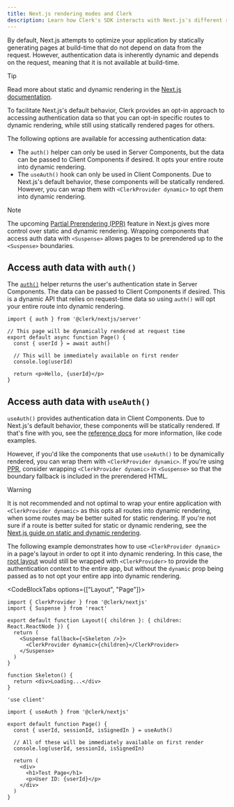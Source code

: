 ```yaml
---
title: Next.js rendering modes and Clerk
description: Learn how Clerk's SDK interacts with Next.js's different rendering modes.
---
```


By default, Next.js attempts to optimize your application by statically generating pages at build-time that do not depend on data from the request. However, authentication data is inherently dynamic and depends on the request, meaning that it is not available at build-time.

> [!TIP]
> Read more about static and dynamic rendering in the [Next.js documentation](https://nextjs.org/learn/dashboard-app/static-and-dynamic-rendering).

To facilitate Next.js's default behavior, Clerk provides an opt-in approach to accessing authentication data so that you can opt-in specific routes to dynamic rendering, while still using statically rendered pages for others.

The following options are available for accessing authentication data:

- The `auth()` helper can only be used in Server Components, but the data can be passed to Client Components if desired. It opts your entire route into dynamic rendering.
- The `useAuth()` hook can only be used in Client Components. Due to Next.js's default behavior, these components will be statically rendered. However, you can wrap them with `<ClerkProvider dynamic>` to opt them into dynamic rendering.

> [!NOTE]
> The upcoming [Partial Prerendering (PPR)](https://nextjs.org/docs/app/building-your-application/rendering/partial-prerendering) feature in Next.js gives more control over static and dynamic rendering. Wrapping components that access auth data with `<Suspense>` allows pages to be prerendered up to the `<Suspense>` boundaries.

## Access auth data with `auth()`

The [`auth()`](/docs/references/nextjs/auth) helper returns the user's authentication state in Server Components. The data can be passed to Client Components if desired. This is a dynamic API that relies on request-time data so using `auth()` will opt your entire route into dynamic rendering.

```tsx
import { auth } from '@clerk/nextjs/server'

// This page will be dynamically rendered at request time
export default async function Page() {
  const { userId } = await auth()

  // This will be immediately available on first render
  console.log(userId)

  return <p>Hello, {userId}</p>
}
```

## Access auth data with `useAuth()`

`useAuth()` provides authentication data in Client Components. Due to Next.js's default behavior, these components will be statically rendered. If that's fine with you, see the [reference docs](/docs/reference/hooks/use-auth) for more information, like code examples.

However, if you'd like the components that use `useAuth()` to be dynamically rendered, you can wrap them with `<ClerkProvider dynamic>`. If you're using [PPR](https://nextjs.org/docs/app/building-your-application/rendering/partial-prerendering), consider wrapping `<ClerkProvider dynamic>` in `<Suspense>` so that the boundary fallback is included in the prerendered HTML.

> [!WARNING]
> It is not recommended and not optimal to wrap your entire application with `<ClerkProvider dynamic>` as this opts all routes into dynamic rendering, when some routes may be better suited for static rendering. If you're not sure if a route is better suited for static or dynamic rendering, see the [Next.js guide on static and dynamic rendering](https://nextjs.org/learn/dashboard-app/static-and-dynamic-rendering).

The following example demonstrates how to use `<ClerkProvider dynamic>` in a page's layout in order to opt it into dynamic rendering. In this case, the [root layout](/docs/quickstarts/nextjs#add-clerk-provider-and-clerk-components-to-your-app) would still be wrapped with `<ClerkProvider>` to provide the authentication context to the entire app, but without the `dynamic` prop being passed as to not opt your entire app into dynamic rendering.

<CodeBlockTabs options={["Layout", "Page"]}>
  ```tsx {{ filename: 'app/example/layout.tsx' }}
  import { ClerkProvider } from '@clerk/nextjs'
  import { Suspense } from 'react'

  export default function Layout({ children }: { children: React.ReactNode }) {
    return (
      <Suspense fallback={<Skeleton />}>
        <ClerkProvider dynamic>{children}</ClerkProvider>
      </Suspense>
    )
  }

  function Skeleton() {
    return <div>Loading...</div>
  }
  ```

  ```tsx {{ filename: 'app/example/page.tsx' }}
  'use client'

  import { useAuth } from '@clerk/nextjs'

  export default function Page() {
    const { userId, sessionId, isSignedIn } = useAuth()

    // All of these will be immediately available on first render
    console.log(userId, sessionId, isSignedIn)

    return (
      <div>
        <h1>Test Page</h1>
        <p>User ID: {userId}</p>
      </div>
    )
  }
  ```
</CodeBlockTabs>
